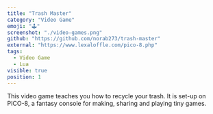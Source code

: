 ```yaml
---
title: "Trash Master"
category: "Video Game"
emoji: "🕹️"
screenshot: "./video-games.png"
github: "https://github.com/norab273/trash-master"
external: "https://www.lexaloffle.com/pico-8.php"
tags:
  - Video Game
  - Lua
visible: true
position: 1
---
```


This video game teaches you how to recycle your trash. It is set-up on PICO-8, a fantasy console for making, sharing and playing tiny games.

